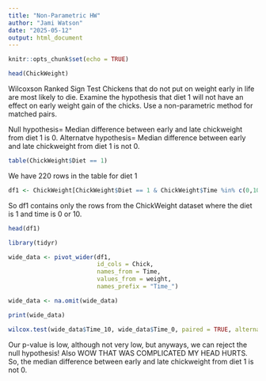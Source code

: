 ```yaml
---
title: "Non-Parametric HW"
author: "Jami Watson"
date: "2025-05-12"
output: html_document
---
```


```r
knitr::opts_chunk$set(echo = TRUE)
```



```r
head(ChickWeight)
```

Wilcoxson Ranked Sign Test
Chickens that do not put on weight early in life are most likely to die. Examine the hypothesis that diet 1 will not have an effect on early weight gain of the chicks. Use a non-parametric method for matched pairs.

Null hypothesis= Median difference between early and late chickweight from diet 1 is 0.
Alternatve hypothesis= Median difference between early and late chickweight from diet 1 is not 0.

```r
table(ChickWeight$Diet == 1)
```
We have 220 rows in the table for diet 1

```r
df1 <- ChickWeight[ChickWeight$Diet == 1 & ChickWeight$Time %in% c(0,10), ]
```
So df1 contains only the rows from the ChickWeight dataset where the diet is 1 and time is 0 or 10.
```r
head(df1)
```
```r
library(tidyr)

wide_data <- pivot_wider(df1,
                         id_cols = Chick,
                         names_from = Time,
                         values_from = weight,
                         names_prefix = "Time_")

wide_data <- na.omit(wide_data)

print(wide_data)

wilcox.test(wide_data$Time_10, wide_data$Time_0, paired = TRUE, alternative = "two.sided")
```
Our p-value is low, although not very low, but anyways, we can reject the null hypothesis! Also WOW THAT WAS COMPLICATED MY HEAD HURTS. So, the median difference between early and late chickweight from diet 1 is not 0.